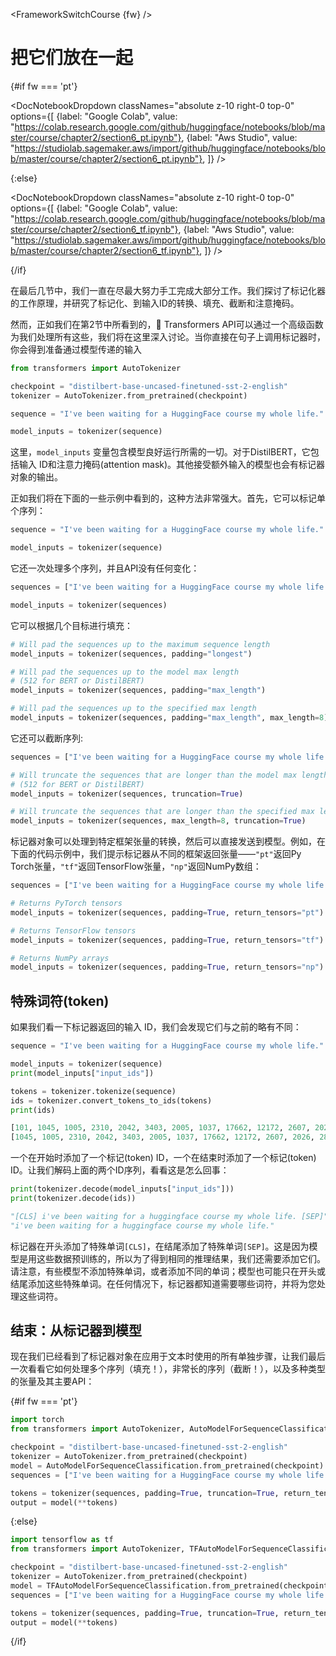 <FrameworkSwitchCourse {fw} />

# 把它们放在一起

{#if fw === 'pt'}

<DocNotebookDropdown
  classNames="absolute z-10 right-0 top-0"
  options={[
    {label: "Google Colab", value: "https://colab.research.google.com/github/huggingface/notebooks/blob/master/course/chapter2/section6_pt.ipynb"},
    {label: "Aws Studio", value: "https://studiolab.sagemaker.aws/import/github/huggingface/notebooks/blob/master/course/chapter2/section6_pt.ipynb"},
]} />

{:else}

<DocNotebookDropdown
  classNames="absolute z-10 right-0 top-0"
  options={[
    {label: "Google Colab", value: "https://colab.research.google.com/github/huggingface/notebooks/blob/master/course/chapter2/section6_tf.ipynb"},
    {label: "Aws Studio", value: "https://studiolab.sagemaker.aws/import/github/huggingface/notebooks/blob/master/course/chapter2/section6_tf.ipynb"},
]} />

{/if}

在最后几节中，我们一直在尽最大努力手工完成大部分工作。我们探讨了标记化器的工作原理，并研究了标记化、到输入ID的转换、填充、截断和注意掩码。

然而，正如我们在第2节中所看到的，🤗 Transformers API可以通过一个高级函数为我们处理所有这些，我们将在这里深入讨论。当你直接在句子上调用标记器时，你会得到准备通过模型传递的输入

```py
from transformers import AutoTokenizer

checkpoint = "distilbert-base-uncased-finetuned-sst-2-english"
tokenizer = AutoTokenizer.from_pretrained(checkpoint)

sequence = "I've been waiting for a HuggingFace course my whole life."

model_inputs = tokenizer(sequence)
```

这里，`model_inputs`
变量包含模型良好运行所需的一切。对于DistilBERT，它包括输入 ID和注意力掩码(attention mask)。其他接受额外输入的模型也会有标记器对象的输出。

正如我们将在下面的一些示例中看到的，这种方法非常强大。首先，它可以标记单个序列：

```py
sequence = "I've been waiting for a HuggingFace course my whole life."

model_inputs = tokenizer(sequence)
```

它还一次处理多个序列，并且API没有任何变化：

```py
sequences = ["I've been waiting for a HuggingFace course my whole life.", "So have I!"]

model_inputs = tokenizer(sequences)
```

它可以根据几个目标进行填充：

```py
# Will pad the sequences up to the maximum sequence length
model_inputs = tokenizer(sequences, padding="longest")

# Will pad the sequences up to the model max length
# (512 for BERT or DistilBERT)
model_inputs = tokenizer(sequences, padding="max_length")

# Will pad the sequences up to the specified max length
model_inputs = tokenizer(sequences, padding="max_length", max_length=8)
```

它还可以截断序列:

```py
sequences = ["I've been waiting for a HuggingFace course my whole life.", "So have I!"]

# Will truncate the sequences that are longer than the model max length
# (512 for BERT or DistilBERT)
model_inputs = tokenizer(sequences, truncation=True)

# Will truncate the sequences that are longer than the specified max length
model_inputs = tokenizer(sequences, max_length=8, truncation=True)
```

标记器对象可以处理到特定框架张量的转换，然后可以直接发送到模型。例如，在下面的代码示例中，我们提示标记器从不同的框架返回张量——`"pt"`返回Py Torch张量，`"tf"`返回TensorFlow张量，`"np"`返回NumPy数组：

```py
sequences = ["I've been waiting for a HuggingFace course my whole life.", "So have I!"]

# Returns PyTorch tensors
model_inputs = tokenizer(sequences, padding=True, return_tensors="pt")

# Returns TensorFlow tensors
model_inputs = tokenizer(sequences, padding=True, return_tensors="tf")

# Returns NumPy arrays
model_inputs = tokenizer(sequences, padding=True, return_tensors="np")
```

## 特殊词符(token)

如果我们看一下标记器返回的输入 ID，我们会发现它们与之前的略有不同：

```py
sequence = "I've been waiting for a HuggingFace course my whole life."

model_inputs = tokenizer(sequence)
print(model_inputs["input_ids"])

tokens = tokenizer.tokenize(sequence)
ids = tokenizer.convert_tokens_to_ids(tokens)
print(ids)
```

```python out
[101, 1045, 1005, 2310, 2042, 3403, 2005, 1037, 17662, 12172, 2607, 2026, 2878, 2166, 1012, 102]
[1045, 1005, 2310, 2042, 3403, 2005, 1037, 17662, 12172, 2607, 2026, 2878, 2166, 1012]
```

一个在开始时添加了一个标记(token) ID，一个在结束时添加了一个标记(token) ID。让我们解码上面的两个ID序列，看看这是怎么回事：

```py
print(tokenizer.decode(model_inputs["input_ids"]))
print(tokenizer.decode(ids))
```

```python out
"[CLS] i've been waiting for a huggingface course my whole life. [SEP]"
"i've been waiting for a huggingface course my whole life."
```

标记器在开头添加了特殊单词`[CLS]`，在结尾添加了特殊单词`[SEP]`。这是因为模型是用这些数据预训练的，所以为了得到相同的推理结果，我们还需要添加它们。请注意，有些模型不添加特殊单词，或者添加不同的单词；模型也可能只在开头或结尾添加这些特殊单词。在任何情况下，标记器都知道需要哪些词符，并将为您处理这些词符。

## 结束：从标记器到模型

现在我们已经看到了标记器对象在应用于文本时使用的所有单独步骤，让我们最后一次看看它如何处理多个序列（填充！），非常长的序列（截断！），以及多种类型的张量及其主要API：

{#if fw === 'pt'}
```py
import torch
from transformers import AutoTokenizer, AutoModelForSequenceClassification

checkpoint = "distilbert-base-uncased-finetuned-sst-2-english"
tokenizer = AutoTokenizer.from_pretrained(checkpoint)
model = AutoModelForSequenceClassification.from_pretrained(checkpoint)
sequences = ["I've been waiting for a HuggingFace course my whole life.", "So have I!"]

tokens = tokenizer(sequences, padding=True, truncation=True, return_tensors="pt")
output = model(**tokens)
```
{:else}
```py
import tensorflow as tf
from transformers import AutoTokenizer, TFAutoModelForSequenceClassification

checkpoint = "distilbert-base-uncased-finetuned-sst-2-english"
tokenizer = AutoTokenizer.from_pretrained(checkpoint)
model = TFAutoModelForSequenceClassification.from_pretrained(checkpoint)
sequences = ["I've been waiting for a HuggingFace course my whole life.", "So have I!"]

tokens = tokenizer(sequences, padding=True, truncation=True, return_tensors="tf")
output = model(**tokens)
```
{/if}
